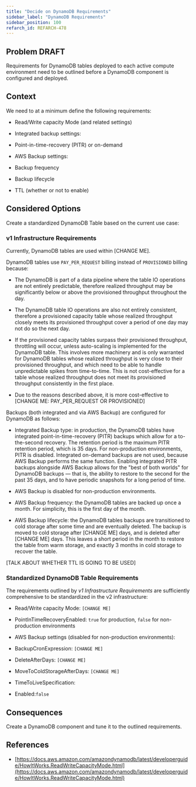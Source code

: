 ```yaml
---
title: "Decide on DynamoDB Requirements"
sidebar_label: "DynamoDB Requirements"
sidebar_position: 100
refarch_id: REFARCH-478
---
```


## Problem **DRAFT**
Requirements for DynamoDB tables deployed to each active compute environment need to be outlined before a DynamoDB component is configured and deployed.

## Context
We need to at a minimum define the following requirements:

- Read/Write capacity Mode (and related settings)

- Integrated backup settings:

- Point-in-time-recovery (PITR) or on-demand

- AWS Backup settings:

- Backup frequency

- Backup lifecycle

- TTL (whether or not to enable)

## Considered Options

Create a standardized DynamoDB Table based on the current use case:

### v1 Infrastructure Requirements

Currently, DynamoDB tables are used within [CHANGE ME].

DynamoDB tables use `PAY_PER_REQUEST` billing instead of `PROVISIONED` billing because:

- The DynamoDB is part of a data pipeline where the table IO operations are not entirely predictable, therefore realized
throughput may be significantly below or above the provisioned throughput throughout the day.

- The DynamoDB table IO operations are also not entirely consistent, therefore a provisioned capacity table whose
realized throughput closely meets its provisioned throughput cover a period of one day may not do so the next day.

- If the provisioned capacity tables surpass their provisioned throughput, throttling will occur, unless auto-scaling is
implemented for the DynamoDB table. This involves more machinery and is only warranted for DynamoDB tables whose
realized throughput is very close to their provisioned throughput, and which need to be able to handle unpredictable
spikes from time-to-time. This is not cost-effective for a table whose realized throughput does not meet its
provisioned throughput consistently in the first place.

- Due to the reasons described above, it is more cost-effective to [CHANGE ME: PAY_PER_REQUEST OR PROVISIONED]

Backups (both integrated and via AWS Backup) are configured for DynamoDB as follows:

- Integrated Backup type: in production, the DynamoDB tables have integrated point-in-time-recovery (PITR) backups which
allow for a to-the-second recovery. The retention period is the maximum PITR retention period, which is 35 days. For
non-production environments, PITR is disabled. Integrated on-demand backups are not used, because AWS Backup performs
the same function. Enabling integrated PITR backups alongside AWS Backup allows for the "best of both worlds" for
DynamoDB backups — that is, the ability to restore to the second for the past 35 days, and to have periodic snapshots
for a long period of time.

- AWS Backup is disabled for non-production environments.

- AWS Backup frequency: the DynamoDB tables are backed up once a month. For simplicity, this is the first day of the
month.

- AWS Backup lifecycle: the DynamoDB tables backups are transitioned to cold storage after some time and are eventually
deleted. The backup is moved to cold storage after [CHANGE ME] days, and is deleted after [CHANGE ME] days. This leaves a short period
in the month to restore the table from warm storage, and exactly 3 months in cold storage to recover the table.

[TALK ABOUT WHETHER TTL IS GOING TO BE USED]

### Standardized DynamoDB Table Requirements

The requirements outlined by _v1 Infrastructure Requirements_ are sufficiently comprehensive to be standardized in the
v2 infrastructure:

- Read/Write capacity Mode: `[CHANGE ME]`

- PointInTimeRecoveryEnabled: `true` for production, `false` for non-production environments

- AWS Backup settings (disabled for non-production environments):

- BackupCronExpression: `[CHANGE ME]`

- DeleteAfterDays: `[CHANGE ME]`

- MoveToColdStorageAfterDays: `[CHANGE ME]`

- TimeToLiveSpecification:

- Enabled:`false`

## Consequences

Create a DynamoDB component and tune it to the outlined requirements.

## References

- [https://docs.aws.amazon.com/amazondynamodb/latest/developerguide/HowItWorks.ReadWriteCapacityMode.html](https://docs.aws.amazon.com/amazondynamodb/latest/developerguide/HowItWorks.ReadWriteCapacityMode.html)


